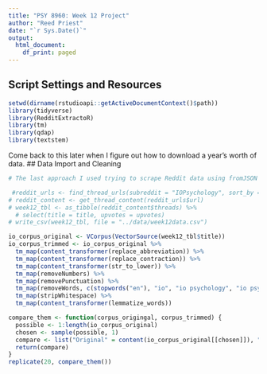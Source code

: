 ```yaml
---
title: "PSY 8960: Week 12 Project"
author: "Reed Priest"
date: "`r Sys.Date()`"
output:
  html_document:
    df_print: paged
---
```


## Script Settings and Resources

```r
setwd(dirname(rstudioapi::getActiveDocumentContext()$path))
library(tidyverse)
library(RedditExtractoR)
library(tm)
library(qdap)
library(textstem)
```
Come back to this later when I figure out how to download a year's worth of data.
## Data Import and Cleaning
```r
# The last approach I used trying to scrape Reddit data using fromJSON produced the same issues from before with page scrolling. So after some Chat GPTing, I found the RedditExtractoR package. It downloaded all the data I needed using this code, but it took about 15 minutes to do so. This package isn't part of the course materials, but it was an effective solution. See this page for details: https://github.com/ivan-rivera/RedditExtractor.

 #reddit_urls <- find_thread_urls(subreddit = "IOPsychology", sort_by = "new", period = "year")
# reddit_content <- get_thread_content(reddit_urls$url)
# week12_tbl <- as_tibble(reddit_content$threads) %>%
  # select(title = title, upvotes = upvotes)
# write_csv(week12_tbl, file = "../data/week12data.csv")
```

```r
io_corpus_original <- VCorpus(VectorSource(week12_tbl$title))
io_corpus_trimmed <- io_corpus_original %>%
  tm_map(content_transformer(replace_abbreviation)) %>%
  tm_map(content_transformer(replace_contraction)) %>%
  tm_map(content_transformer(str_to_lower)) %>%
  tm_map(removeNumbers) %>%
  tm_map(removePunctuation) %>%
  tm_map(removeWords, c(stopwords("en"), "io", "io psychology", "io psych")) %>%
  tm_map(stripWhitespace) %>%
  tm_map(content_transformer(lemmatize_words))
```

```r
compare_them <- function(corpus_origingal, corpus_trimmed) {
  possible <- 1:length(io_corpus_original)
  chosen <- sample(possible, 1)
  compare <- list("Original" = content(io_corpus_original[[chosen]]), "Comparison" = content(io_corpus_trimmed[[chosen]]))
  return(compare)
}
replicate(20, compare_them())
```